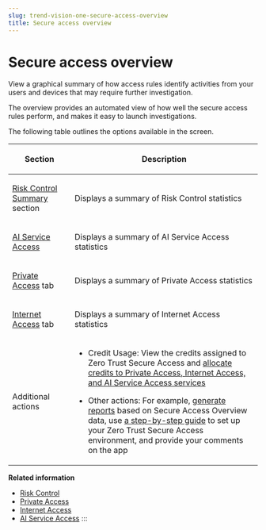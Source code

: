 ```yaml
---
slug: trend-vision-one-secure-access-overview
title: Secure access overview
---
```

# Secure access overview

View a graphical summary of how access rules identify activities from your users and devices that may require further investigation.

The overview provides an automated view of how well the secure access rules perform, and makes it easy to launch investigations.

The following table outlines the options available in the screen.

<table>
<colgroup>
<col style="width: 25%" />
<col style="width: 75%" />
</colgroup>
<thead>
<tr>
<th><p>Section</p></th>
<th><p>Description</p></th>
</tr>
</thead>
<tbody>
<tr>
<td><p><a href="trend-vision-one-risk-control-summary">Risk Control Summary</a> section</p></td>
<td><p>Displays a summary of Risk Control statistics</p></td>
</tr>
<tr>
<td><p><a href="trend-vision-one-ai-service-access">AI Service Access</a></p></td>
<td><p>Displays a summary of AI Service Access statistics</p></td>
</tr>
<tr>
<td><p><a href="trend-vision-one-private-access">Private Access</a> tab</p></td>
<td><p>Displays a summary of Private Access statistics</p></td>
</tr>
<tr>
<td><p><a href="trend-vision-one-internet-access">Internet Access</a> tab</p></td>
<td><p>Displays a summary of Internet Access statistics</p></td>
</tr>
<tr>
<td><p>Additional actions</p></td>
<td><ul>
<li><p>Credit Usage: View the credits assigned to Zero Trust Secure Access and <a href="trend-vision-one-ztsa-credit-settings">allocate credits to Private Access, Internet Access, and AI Service Access services</a></p></li>
<li><p>Other actions: For example, <a href="trend-vision-one-reports">generate reports</a> based on Secure Access Overview data, use <a href="trend-vision-one-deployment-guides-ztsa-section">a step-by-step guide</a> to set up your Zero Trust Secure Access environment, and provide your comments on the app</p></li>
</ul></td>
</tr>
</tbody>
</table>

**Related information**

- [Risk Control](risk-control-summary.md "Gain insights into access related activities from your at-risk users and devices that may require further investigation.")
- [Private Access](private-access.md "Gain insights into activities regarding access to your corporate apps from your users and devices.")
- [Internet Access](internet-access.md "Gain insights into activities regarding internet access to cloud apps and URLs on the internet from your users and devices.")
- [AI Service Access](ai-service-access.md "Gain insights into activities regarding access to AI services and AI content violations from your users and devices.")
:::
